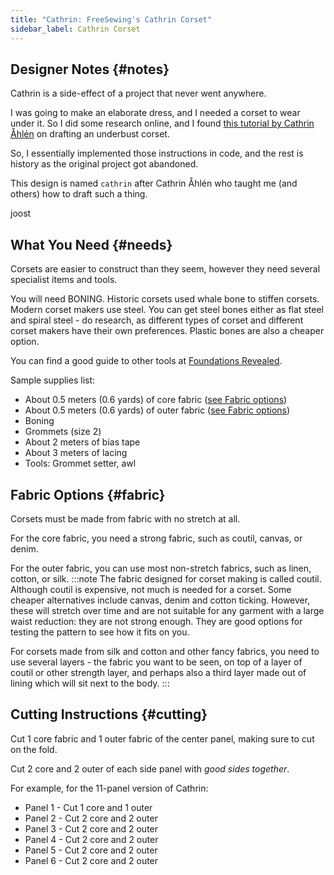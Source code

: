 ```yaml
---
title: "Cathrin: FreeSewing's Cathrin Corset"
sidebar_label: Cathrin Corset
---
```


<DesignInfo design="cathrin" />

## Designer Notes {#notes}

Cathrin is a side-effect of a project that never went anywhere.

I was going to make an elaborate dress, and I needed a corset to wear under it.
So I did some research online, and I found [this tutorial by Cathrin
Åhlén](https://katafalk.wordpress.com/2010/06/24/underbust-pattern-tutorial/)
on drafting an underbust corset.

So, I essentially implemented those instructions in code, and the rest is
history as the original project got abandoned.

This design is named `cathrin` after Cathrin Åhlén who taught me (and others)
how to draft such a thing.

joost

## What You Need {#needs}

Corsets are easier to construct than they seem, however they need several
specialist items and tools.

You will need BONING. Historic corsets used whale bone to stiffen corsets.
Modern corset makers use steel. You can get steel bones either as flat steel
and spiral steel - do research, as different types of corset and different
corset makers have their own preferences. Plastic bones are also a cheaper
option.

You can find a good guide to other tools at [Foundations
Revealed](https://foundationsrevealed.com/).

Sample supplies list:

- About 0.5 meters (0.6 yards) of core fabric ([see Fabric
  options](/docs/designs/cathrin/fabric))
- About 0.5 meters (0.6 yards) of outer fabric ([see Fabric
  options](/docs/designs/cathrin/fabric))
- Boning
- Grommets (size 2)
- About 2 meters of bias tape
- About 3 meters of lacing
- Tools: Grommet setter, awl

## Fabric Options {#fabric}

Corsets must be made from fabric with no stretch at all.

For the core fabric, you need a strong fabric, such as coutil, canvas, or
denim.

For the outer fabric, you can use most non-stretch fabrics, such as linen,
cotton, or silk.
:::note
The fabric designed for corset making is called coutil. Although coutil is
expensive, not much is needed for a corset. Some cheaper alternatives include
canvas, denim and cotton ticking. However, these will stretch over time and are
not suitable for any garment with a large waist reduction: they are not strong
enough. They are good options for testing the pattern to see how it fits on
you.

For corsets made from silk and cotton and other fancy fabrics, you need to use
several layers - the fabric you want to be seen, on top of a layer of coutil or
other strength layer, and perhaps also a third layer made out of lining which
will sit next to the body.
:::

## Cutting Instructions {#cutting}

Cut 1 core fabric and 1 outer fabric of the center panel, making sure to cut on
the fold.

Cut 2 core and 2 outer of each side panel with _good sides together_.

For example, for the 11-panel version of Cathrin:

- Panel 1 - Cut 1 core and 1 outer
- Panel 2 - Cut 2 core and 2 outer
- Panel 3 - Cut 2 core and 2 outer
- Panel 4 - Cut 2 core and 2 outer
- Panel 5 - Cut 2 core and 2 outer
- Panel 6 - Cut 2 core and 2 outer

